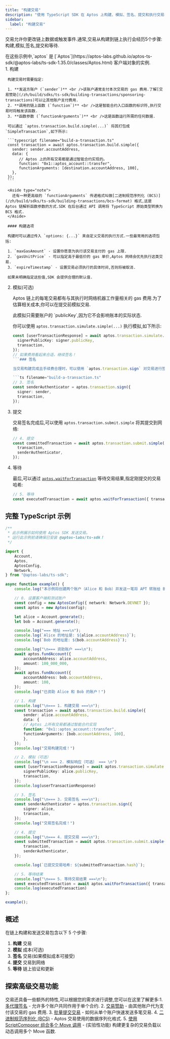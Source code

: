 ```yaml
---
title: "构建交易"
description: "使用 TypeScript SDK 在 Aptos 上构建、模拟、签名、提交和执行交易的全面指南"
sidebar:
  label: "构建交易"
---
```



交易允许你更改链上数据或触发事件.通常,交易从构建到链上执行会经历5个步骤:构建,模拟,签名,提交和等待.

<Aside type="note">
  在这些示例中,`aptos` 是 [`Aptos`](https://aptos-labs.github.io/aptos-ts-sdk/@aptos-labs/ts-sdk-1.35.0/classes/Aptos.html) 客户端对象的实例.
</Aside>

<Steps>
  1. 构建

     构建交易时需要指定:

     1. **发送方账户 (`sender`)** <br />该账户通常支付本次交易的 gas 费用.了解[交易赞助](/zh/build/sdks/ts-sdk/building-transactions/sponsoring-transactions)可以让其他账户支付费用.
     2. **调用的链上函数 (`function`)** <br />这是智能合约入口函数的标识符,执行交易时将触发该函数.
     3. **函数参数 (`functionArguments`)** <br />这是函数运行所需的任何数据.

     可以通过 `aptos.transaction.build.simple(...)` 将其打包成 `SimpleTransaction`,如下所示:

     ```typescript filename="build-a-transaction.ts"
     const transaction = await aptos.transaction.build.simple({
       sender: sender.accountAddress,
       data: {
     	  // Aptos 上的所有交易都是通过智能合约实现的。
     	  function: "0x1::aptos_account::transfer",
     	  functionArguments: [destination.accountAddress, 100],
       },
     });
     ```

     <Aside type="note">
       还有一种更高级的 `functionArguments` 传递格式叫做[二进制规范序列化 (BCS)](/zh/build/sdks/ts-sdk/building-transactions/bcs-format) 格式,这是 Aptos 链解析函数参数的方式.SDK 在后台通过 API 调用将 TypeScript 原始类型转换为 BCS 格式.
     </Aside>

     #### 构建选项

     构建时可以通过传入 `options: {...}` 来自定义交易的执行方式.一些最常用的选项包括:

     1. `maxGasAmount` - 设置你愿意为执行该交易支付的 gas 上限.
     2. `gasUnitPrice` - 可以指定高于最低价的 gas 单价,Aptos 网络会优先执行这类交易.
     3. `expireTimestamp` - 设置交易必须执行的具体时间,否则将被取消.

     如果未明确指定这些值,SDK 会提供合理的默认值.

  2. 模拟(可选)

     Aptos 链上的每笔交易都有与其执行时网络机器工作量相关的 gas 费用.为了估算相关成本,你可以在提交前模拟交易.

     <Aside type="note">
       此模拟只需要账户的 `publicKey`,因为它不会影响账本的实际状态.
     </Aside>

     你可以使用 `aptos.transaction.simulate.simple(...)` 执行模拟,如下所示:

     ````typescript filename="build-a-transaction.ts"
     const [userTransactionResponse] = await aptos.transaction.simulate.simple({
       signerPublicKey: signer.publicKey,
       transaction,
     });
     // 如果费用看起来合适，继续签名！
     ```### 签名

     当交易构建完成且手续费合理时，可以使用 `aptos.transaction.sign` 对交易进行签名。签名必须来自 `sender` 账户。

     ```ts filename="build-a-transaction.ts"
     // 3. 签名
     const senderAuthenticator = aptos.transaction.sign({
       signer: sender,
       transaction,
     });
     ````

  3. 提交

     交易签名完成后,可以使用 `aptos.transaction.submit.simple` 将其提交到网络:

     ```typescript filename="build-a-transaction.ts"
     // 4. 提交
     const committedTransaction = await aptos.transaction.submit.simple({
       transaction,
       senderAuthenticator,
     });
     ```

  4. 等待

     最后,可以通过 [`aptos.waitForTransaction`](https://aptos-labs.github.io/aptos-ts-sdk/@aptos-labs/ts-sdk-1.35.0/classes/Aptos.html#waitForTransaction) 等待交易结果,指定刚提交的交易哈希:

     ```typescript filename="build-a-transaction.ts"
     // 5. 等待
     const executedTransaction = await aptos.waitForTransaction({ transactionHash: committedTransaction.hash });
     ```
</Steps>

## 完整 TypeScript 示例

```typescript filename="build-a-transaction.ts"
/**
 * 此示例展示如何使用 Aptos SDK 发送交易。
 * 运行此示例前请确保已安装 @aptos-labs/ts-sdk！
 */

import {
    Account,
    Aptos,
    AptosConfig,
    Network,
} from "@aptos-labs/ts-sdk";

async function example() {
    console.log("本示例将创建两个账户（Alice 和 Bob）并发送一笔将 APT 转账给 Bob 账户的交易。");

    // 0. 设置客户端和测试账户
    const config = new AptosConfig({ network: Network.DEVNET });
    const aptos = new Aptos(config);

    let alice = Account.generate();
    let bob = Account.generate();

    console.log("=== 地址 ===\n");
    console.log(`Alice 的地址是: ${alice.accountAddress}`);
    console.log(`Bob 的地址是: ${bob.accountAddress}`);

    console.log("\n=== 资助账户 ===\n");
    await aptos.fundAccount({
        accountAddress: alice.accountAddress,
        amount: 100_000_000,
    });
    await aptos.fundAccount({
        accountAddress: bob.accountAddress,
        amount: 100,
    });
    console.log("已资助 Alice 和 Bob 的账户！")

    // 1. 构建
    console.log("\n=== 1. 构建交易 ===\n");
    const transaction = await aptos.transaction.build.simple({
        sender: alice.accountAddress,
        data: {
        // Aptos 上所有交易都通过智能合约实现
        function: "0x1::aptos_account::transfer",
        functionArguments: [bob.accountAddress, 100],
        },
    });
    console.log("交易构建完成！")

    // 2. 模拟（可选）
    console.log("\n === 2. 模拟响应（可选） === \n")
    const [userTransactionResponse] = await aptos.transaction.simulate.simple({
        signerPublicKey: alice.publicKey,
        transaction,
    });
    console.log(userTransactionResponse)

    // 3. 签名
    console.log("\n=== 3. 交易签名 ===\n");
    const senderAuthenticator = aptos.transaction.sign({
        signer: alice,
        transaction,
    });
    console.log("交易签名完成！")

    // 4. 提交
    console.log("\n=== 4. 提交交易 ===\n");
    const submittedTransaction = await aptos.transaction.submit.simple({
        transaction,
        senderAuthenticator,
    });

    console.log(`已提交交易哈希: ${submittedTransaction.hash}`);

    // 5. 等待结果
    console.log("\n=== 5. 等待交易结果 ===\n");
    const executedTransaction = await aptos.waitForTransaction({ transactionHash: submittedTransaction.hash });
    console.log(executedTransaction)
};

example();
```

## 概述

在链上构建和发送交易包含以下 5 个步骤:

1. **构建** 交易
2. **模拟** 成本(可选)
3. **签名** 交易(如果模拟成本可接受)
4. **提交** 交易到网络
5. **等待** 链上验证和更新

## 探索高级交易功能

交易还具备一些额外的特性,可以根据您的需求进行调整,您可以在这里了解更多:1. [多代理签名](/zh/build/sdks/ts-sdk/building-transactions/multi-agent-transactions) - 允许多个账户共同作用于单个合约.
2\. [交易赞助](/zh/build/sdks/ts-sdk/building-transactions/sponsoring-transactions) - 由其他账户代为支付该交易的 gas 费用.
3\. [批量提交交易](/zh/build/sdks/ts-sdk/building-transactions/batching-transactions) - 如何从单个账户快速发送多笔交易.
4\. [二进制规范序列化 (BCS)](/zh/build/sdks/ts-sdk/building-transactions/bcs-format) - Aptos 交易使用的数据序列化格式.
5\. [使用 ScriptComposer 组合多个 Move 调用](/zh/build/sdks/ts-sdk/building-transactions/script-composer) - (实验性功能) 构建更复杂的交易负载以动态调用多个 Move 函数.
